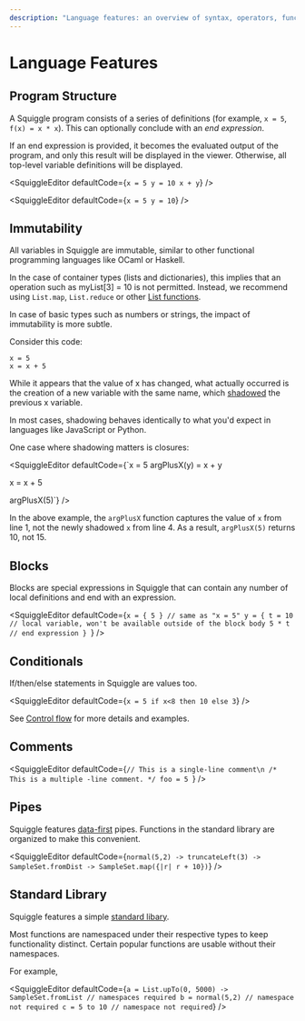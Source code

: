 ```yaml
---
description: "Language features: an overview of syntax, operators, functions, and more"
---
```




# Language Features 

## Program Structure

A Squiggle program consists of a series of definitions (for example, `x = 5`, `f(x) = x * x`). This can optionally conclude with an *end expression*.

If an end expression is provided, it becomes the evaluated output of the program, and only this result will be displayed in the viewer. Otherwise, all top-level variable definitions will be displayed.

<SquiggleEditor
  defaultCode={`x = 5
y = 10
x + y`}
/>

<SquiggleEditor
  defaultCode={`x = 5
y = 10`}
/>

## Immutability

All variables in Squiggle are immutable, similar to other functional programming languages like OCaml or Haskell.

In the case of container types (lists and dictionaries), this implies that an operation such as myList[3] = 10 is not permitted. Instead, we recommend using `List.map`, `List.reduce` or other [List functions](/docs/Api/List).

In case of basic types such as numbers or strings, the impact of immutability is more subtle.

Consider this code:

```squiggle
x = 5
x = x + 5
```

While it appears that the value of x has changed, what actually occurred is the creation of a new variable with the same name, which [shadowed](https://en.wikipedia.org/wiki/Variable_shadowing) the previous x variable.

In most cases, shadowing behaves identically to what you'd expect in languages like JavaScript or Python.

One case where shadowing matters is closures:

<SquiggleEditor
  defaultCode={`x = 5
argPlusX(y) = x + y

x = x + 5

argPlusX(5)`}
/>

In the above example, the `argPlusX` function captures the value of `x` from line 1, not the newly shadowed `x` from line 4. As a result, `argPlusX(5)` returns 10, not 15.

## Blocks

Blocks are special expressions in Squiggle that can contain any number of local definitions and end with an expression.

<SquiggleEditor
defaultCode={`x = { 5 } // same as "x = 5"
y = {
  t = 10 // local variable, won't be available outside of the block body
  5 * t // end expression
}
`} />

## Conditionals

If/then/else statements in Squiggle are values too.

<SquiggleEditor
  defaultCode={`x = 5
if x<8 then 10 else 3`}
/>

See [Control flow](/docs/Guides/ControlFlow) for more details and examples.

## Comments

<SquiggleEditor
  defaultCode={`// This is a single-line comment\n
/*
This is a multiple
-line comment.
*/
foo = 5
`}
/>

## Pipes

Squiggle features [data-first](https://www.javierchavarri.com/data-first-and-data-last-a-comparison/) pipes. Functions in the standard library are organized to make this convenient.

<SquiggleEditor
  defaultCode={`normal(5,2) -> truncateLeft(3) -> SampleSet.fromDist -> SampleSet.map({|r| r + 10})`}
/>

## Standard Library

Squiggle features a simple [standard libary](/docs/Api/Dist).

Most functions are namespaced under their respective types to keep functionality distinct. Certain popular functions are usable without their namespaces.

For example,

<SquiggleEditor
  defaultCode={`a = List.upTo(0, 5000) -> SampleSet.fromList // namespaces required
b = normal(5,2) // namespace not required
c = 5 to 10 // namespace not required`}
/>
